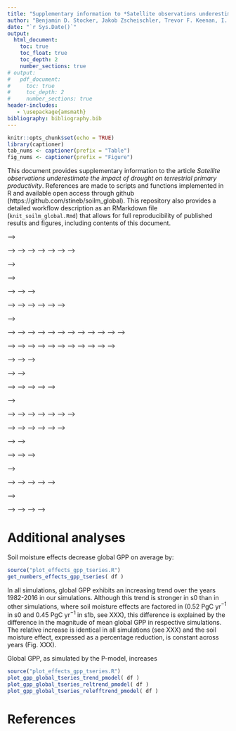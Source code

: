 ```yaml
---
title: "Supplementary information to *Satellite observations underestimate the impact of drought on terrestrial primary productivity*"
author: "Benjamin D. Stocker, Jakob Zscheischler, Trevor F. Keenan, I. Colin Prentice, Josep Penuelas, and Sonia I. Seneviratne"
date: "`r Sys.Date()`"
output:
  html_document:
    toc: true
    toc_float: true
    toc_depth: 2
    number_sections: true
# output:
#   pdf_document:
#     toc: true
#     toc_depth: 2
#     number_sections: true
header-includes:
   - \usepackage{amsmath}
bibliography: bibliography.bib
---
```


```r
knitr::opts_chunk$set(echo = TRUE)
library(captioner)
tab_nums <- captioner(prefix = "Table")
fig_nums <- captioner(prefix = "Figure")
```

This document provides supplementary information to the article *Satellite observations underestimate the impact of drought on terrestrial primary productivity*. References are made to scripts and functions implemented in R and available open access through github (https://github.com/stineb/soilm_global). This repository also provides a detailed workflow description as an RMarkdown file (`knit_soilm_global.Rmd`) that allows for full reproducibility of published results and figures, including contents of this document.


<!-- # Data preparation -->

<!-- ## Data collection -->

<!-- First, we combined FLUXNET 2015 data (daily, from Tier 1 sites), and respective environmental forcing data (meteorological variables from FLUXNET, fAPAR from MODIS FPAR, and soil moisture distributed through the FLUXNET 2015 dataset).  -->

<!-- We use GPP data, derived from measurements of net ecosystem CO$_2$ exchange based on the nighttime partitioning method refXXX, named `GPP_NT_VUT_REF` in the FLUXNET 2015 dataset. We filtered negative daily GPP values, data for which more than 50% of respective half-hourly data is gap-filled and for which the daytime and nighttime methods (`GPP_DT_VUT_REF` and `GPP_NT_VUT_REF`, resp.) are inconsistent, i.e., the upper and lower 2.5% quantile of the difference between each method???s GPP quantification. -->

<!-- This step is implemented by code `get_modobs.R`. -->

<!-- ## Data aggregation -->

<!-- We combine site-level observational data with site-level model outputs from the P-model, BESS, VPM, and MODIS, and aggregate data to 8-days periods, defined by MODIS data frequency.  -->

<!-- This step is implemented by code `aggregate_nn_fluxnet2015.R`  -->

<!-- ## Data filtering for soil moisture effects -->

<!-- The comparison of GPP from RS-models and FLUXNET observations is limited to data from a subset of sites, where soil moisture effects had reliably been identified, and to periods with clearly identified soil moisture effects. The site selection is determined by the amount of data available from respective sites (at least 500 days' data for the site after data cleaning) and the reliability by which the importance of soil moisture effects was identified. This is based on the analysis by [@stocker18] and selects for sites that experience clear episodic or recurrent soil water stress and is, i.a., limited by fAPAR (MODIS FPAR) data quality (necessary to determine $\text{LUE}=\text{GPP}/(\text{fAPAR}\cdot\text{PAR})$). An overview of selected and not selected sites is given by Table 1 and Figure 1. -->

<!-- ```{r siteoverview, echo=FALSE, warning=FALSE} -->
<!-- suppressMessages(require(readr, quietly = TRUE)) -->
<!-- suppressMessages(require(dplyr, quietly = TRUE)) -->
<!-- siteinfo <- suppressMessages(read_csv("siteinfo_fluxnet2015_sofun.csv")) -->
<!-- success  <- suppressMessages(read_csv( "successcodes.csv" )) -->
<!-- do.sites.nn <- filter( success, successcode==1 )$mysitename -->
<!-- do.sites.all <- filter( success, successcode==1 | successcode==2 )$mysitename -->
<!-- siteinfo <- siteinfo %>%  mutate( group = ifelse(  mysitename %in% do.sites.nn, 1, ifelse(  mysitename %in% do.sites.all, 2, 0 ) ) ) %>%  -->
<!--                           select( -elv, -elv_watch, -elv_diff, -years_data, -whc ) %>%  -->
<!--                           rename( site=mysitename ) -->
<!-- siteinfo %>% filter( group %in% c(1,2) ) %>% mutate( lon=format(lon, digits=2), lat=format(lat, digits=4) ) %>% knitr::kable( caption = "Sites used for bias evaluation" ) -->
<!-- ``` -->

<!-- ```{r siteoverview_fig, echo=FALSE, warning=FALSE} -->
<!-- suppressMessages(require(ncdf4, quietly = TRUE)) -->
<!-- ncfiln <- "../data/greve/ep_over_p_cru_ncep.nc" -->
<!-- if (!file.exists(ncfiln)) { -->
<!--   epop <- array( 1, dim=c(720,360) ) -->
<!-- } else { -->
<!--   nc <- nc_open( ncfiln ) -->
<!--   epop <- ncvar_get( nc, varid="EP_OVER_P_CRU_NCEP" ) -->
<!-- } -->
<!-- source("plot_map_siteoverview.R") -->
<!-- suppressMessages( plot_map_siteoverview( siteinfo, 1/epop ) ) # , plotfiln="fig/map_sites.pdf" -->
<!-- cap_siteoverview_fig <- fig_nums( "siteoverview_fig", caption="Geographical distribution of sites selected for the bias evaluation. Sites listed in Table 1 as group 1 are in green, sites of group 2 are in black. The color of land area represents aridity, quantified as the ratio of potential evapotranspiration over precipitation from [@greve]" ) -->
<!-- ``` -->

<!-- `r fig_nums("siteoverview_fig")` -->

<!-- In a second step, data is filtered for periods where soil moisture impacts are significant based on the parallel evolution of observed photosynthetic light use efficiency (LUE), temperature, vapour pressure deficit (VPD), photosynthetically active radiation (PAR), and soil moisture. Impact-relevant drought periods are defined when LUE is significantly reduced by soil moisture effects ('fLUE droughts' in [@stocker18]). Only data is retained for the 20-day period prior to the onset of fLUE droughts and during the duration of fLUE droughts. -->

<!-- The data filtering steps are implemented by code `execute_reshape_align_nn_fluxnet2015.R`. -->

<!-- For additional analyses with relaxed criteria for site selection and independent of the drought identification by [@stocker18], alternative data aggregation is implemented by code `aggregate_all_fluxnet2015.R`. -->


<!-- # Bias detection -->

<!-- We evaluate the bias of different RS-model versus soil moisture and versus actual over potential evapotranspiration (AET/PET) for 71 sites (corresponding to the full list of sites shown in Table 1). This corresponds to the selection with relaxed criteria and is independent of the drought identification by [@stocker18]. For all RS-models, the bias generally increases along bins of decreasing AET/PET. Note that below, boxplots are shown for the ratio of modelled over observed GPP. -->

<!-- ```{r plot_bias_all, echo=FALSE, eval=TRUE, message=FALSE, warning=FALSE} -->
<!-- source("plot_bias_all.R") -->
<!-- plot_bias_all( nice_agg, nice_8d_agg ) -->
<!-- cap_bias_all <- fig_nums( "bias_all", caption="Bias of simulated daily GPP by models, in different bins of daily AET/PET. The bias is calculated here as the ratio of simulated GPP over observed GPP. Observational data is derived from flux measurements at 71 sites (all sites in Table 1)." ) -->
<!-- ``` -->

<!-- `r fig_nums("bias_all")` -->

<!-- This pattern becomes clearer when applying the narrower site selection (sites in group 1 in Table XXX) and using only data during apparent droughts, i.e. where soil-moisture appears to reduce the LUE as determined by [@stocker18]. -->

<!-- ```{r echo=FALSE, warning=FALSE, error=FALSE, plot_bias_problem} -->
<!-- source("plot_bias_problem.R") -->
<!-- plot_bias_bymodels( df_dday_8d_agg ) -->
<!-- cap_bias_bymodels <- fig_nums("bias_bymodels", caption="Bias of simulated daily GPP by models, in different fLUE bins, calculated as simulated GPP minus observed GPP, derived from flux measurements at 36 sites (sites of group 1 in Table 1).") -->
<!-- ``` -->

<!-- `r fig_nums("bias_bymodels")` -->

<!-- All RS-models, except P-model, have a tendency to be biased low under non-soil moisture-limited conditions and biased under strong soil moisture stress. To distill the pattern, independent of the mean absolute bias, we normalised simulated GPP to the median ratio of modelled-over-observed GPP in the highest fLUE bin, i.e., where soil moisture impacts on observed fluxes are small (fLUE bin 0.8-1.0). -->

<!-- ```{r echo=FALSE, warning=FALSE, error=FALSE, plot_bias_problem_norm} -->
<!-- plot_bias_bymodels( df_dday_8d_agg_norm ) -->
<!-- bias_norm <- fig_nums("bias_norm", caption="Bias of simulated daily GPP by models, in different fLUE bins, calculated as simulated GPP minus observed GPP, derived from flux measurements at 36 sites (sites of group 1 in Table 1). Simulated GPP is normalised to the median ratio of modelled over observed GPP in the highest fLUE bin (0.8-1.0).") -->
<!-- ``` -->

<!-- `r fig_nums("bias_norm")` -->

<!-- <!-- Another way to illustrate the systematic relationship between the RS-models' bias and the apparent soil moisture-related LUE reductions is given below. Here, the ratio of observed-to-modelled is shown along the y-axes, indicating by how much modelled GPP would have to be scaled in order to match observations. The straight red line is the 1:1 line and the fact that points cluster along it indicates that soil moisture effects on LUE are the dominant factor underlying model bias. Colors indicate the density of points. --> -->

<!-- <!-- ```{r plot_bias, eval=FALSE, message=FALSE, warning=FALSE, echo=FALSE} --> -->
<!-- <!-- source("plot_bias_nn.R") --> -->
<!-- <!-- plot_bias_nn( df_dday_agg, filn="./fig/bias_vs_fvar.pdf" ) --> -->
<!-- <!-- ratioplot <- fig_nums("ratioplot", caption="Ratio of observed-to-modelled GPP versus the apparent soil moisture-related LUE reduction (fLUE) for different RS-models.") --> -->
<!-- <!-- ``` --> -->
<!-- <!-- [](./fig/bias_vs_fvar.pdf){width=100%} --> -->
<!-- <!-- `r fig_nums("ratioplot")` --> -->

<!-- # Soil moisture stress functions -->

<!-- As documented above, there is a systematic bias of several remote sensing-based GPP models during droughts and this bias is strongly related, both in magnitude and timing, to the apparent effects of soil moisture on light use efficiency (LUE). With sufficient temporal aggregation, GPP can be expressed as a light use efficiency model [@monteith72]: -->
<!-- $$ -->
<!-- \text{GPP} = \text{APAR} \cdot \text{LUE} -->
<!-- $$ -->
<!-- Hence, the bias in simulated GPP ($\text{GPP}_{\text{mod}}$) can effectively be removed by multiplying GPP with a soil moisture stress function $\varphi(\theta)$. Corrected GPP estimates are: -->
<!-- $$ -->
<!-- \text{GPP}_{\text{corr}} = \text{GPP}_{\text{mod}} \cdot \varphi(\theta) -->
<!-- $$ -->
<!-- The apparent soil moisture-related reduction in light use efficiency (termed fLUE), separated from effects by VPD, greenness, other meteorological drivers, has been identified by [@stocker18] using a machine-learning algorithm, applied on eddy covariance flux measurement data, combined with co-located soil moisture measurements and remotely-sensed greenness. We use these results here to fit a set of soil moisture stress functions ($\varphi(\theta)\simeq\text{fLUE}$) based on two general patterns: -->

<!-- 1. The functional form of $\varphi(\theta)$ is general across all sites and can be approximated by a quadratic function that approaches 1 for soil moisture at a certain threshold $\theta_0$ and held constant at 1 for soil moisture values above that. Here $\theta$ is the plant-available soil water, expressed as a fraction of field capacity. The general form is: -->
<!-- $$ -->
<!--     \varphi = -->
<!-- \begin{cases} -->
<!--     \beta(\theta - \theta_0)^2 + 1,& \theta \leq \theta_0\\ -->
<!--     1,              & \theta > \theta_0 -->
<!-- \end{cases} -->
<!-- $$ -->
<!-- 2. The sensitivity of $\varphi(\theta)$ to extreme soil dryness ($\theta \rightarrow 0$) is related to the mean aridity at the site. The dryness-related decline in $\varphi(\theta)$ is particularly strong at the driest sites (mostly deserts, grasslands, savannahs), whereas sites at intermediate aridity (mostly mediterranean) exhibit a smaller reduction in $\varphi(\theta)$ when soil water gets depleted. In the equation above, the "sensitivity parameter" $\beta$ is defined by the maximum $\varphi$ reduction at low soil moisture $\varphi_0\equiv\varphi(\theta=0)$, leading to $\beta=(\varphi_0-1)/\theta_0^2$. $\varphi_0$ is modelled as a linear function of the mean aridity, quantified by the mean annual ratio of AET/PET, termed $\alpha$: -->
<!-- $$ -->
<!-- \varphi_0 = a + b \alpha -->
<!-- $$ -->

<!-- We have tested several approaches to fit parameters $a$ and $b$. Final fitted functions based on approaches I-III bracket fLUE values derived at our selection of sites (group 1 in Table XXX). Their definition is described below. -->

<!-- ## Approach I -->

<!-- Based on fLUE in lowest soil moisture bin and its relationship to mean AET/PET. -->

<!-- This is based on the relationship between minimum fLUE and mean AET/PET, identified in [@stocker18]. Parameters $a$ and $b$ are calculated from a linear regression between each site's $\varphi_0$ and $\alpha$. $\alpha$ is calculated as the annual mean ratio of AET/PET, calculated from daily AET and PET values from simulations with the SPLASH model [@davis17] (the same set of simulations as described in the Methods in the main text, section 'Global P-model simulations'). $\varphi_0$ is derived for each site as the mean fLUE value of data in the lowest soil moisture quartile. This defines parameters $\varphi_0$ and hence $\beta$ in above equations. This is identical to the linear regression of fLUE$_0$ to soil moisture shown in Fig. 9 in [@stocker18]. -->

<!-- ```{r linearfit_I, message=FALSE, warning=FALSE, echo=FALSE} -->
<!-- library(dplyr) -->
<!-- load( "data/data_aligned_agg.Rdata" )     # loads 'df_dday_agg', etc. -->
<!-- ddf <- df_dday_agg -->
<!-- rm("df_dday_agg")  # rename to be a bit more concise -->

<!-- ## Use only sites where NN method worked (i.e. that had clear and identifiable soil moisture limitation) -->
<!-- successcodes <- read.csv( paste0( myhome, "/sofun/utils_sofun/analysis_sofun/fluxnet2015/successcodes.csv" ), as.is = TRUE ) -->
<!-- do.sites <- dplyr::filter( successcodes, successcode==1 | successcode==2 )$mysitename -->
<!-- ddf <- ddf %>% filter( mysitename %in% do.sites ) -->

<!-- ## Merge mean annual alpha (AET/PET) values into this dataframe -->
<!-- load( "../sofun/utils_sofun/analysis_sofun/fluxnet2015/data/alpha_fluxnet2015.Rdata" )  # loads 'df_alpha' -->
<!-- ddf <- ddf %>% left_join( rename( df_alpha, meanalpha=alpha ), by="mysitename" ) -->

<!-- ## Merge vegetation class -->
<!-- siteinfo <- read_csv("../sofun/input_fluxnet2015_sofun/siteinfo_fluxnet2015_sofun.csv") -->
<!-- ddf <- ddf %>% select( -starts_with("classid")) %>% left_join( select( siteinfo, mysitename, classid ), by = "mysitename" ) -->

<!-- source("get_linearfit.R") -->
<!-- source("plot_linearfit.R") -->

<!-- linearfit_I  <- get_linearfit( filter( ddf, ratio_obs_mod_pmodel < 5 ), monthly=FALSE ) -->
<!-- save( linearfit_I,  file="data/linearfit_I.Rdata" ) -->
<!-- plot_linearfit( linearfit_I ) -->
<!-- fig_regr_aI <- fig_nums("regr_aI", caption="Maximum apparent light use efficiency reduction at low soil moisture (fLUE0) versus the ratio of annual mean actual over potential evapotranspiration (AET/PET). Points represent sites of group 1 (see Table 1). The linear regression model is given by the equation and the line.") -->
<!-- ``` -->

<!-- `r fig_nums("regr_aI")` -->

<!-- In summary, this method derives the following fitting parameters: -->
<!-- ```{r echo=FALSE} -->
<!-- print( coef(linearfit_I$linmod) ) -->
<!-- ``` -->

<!-- Given the estimate of $\varphi_0$ as a function of $\alpha$ at each site, we can calculate the soil moisture stress function using daily varying soil moisture data and evaluate whether accounting for this resolves the bias of modelled GPP at low soil moisture. Here, we're assessing this with GPP predictions from the P-model. -->

<!-- ```{r correct_linearfit_Ia, message=FALSE, warning=FALSE, echo=FALSE} -->
<!-- source("calc_flue_est_alpha.R") -->

<!-- ## add estimated fLUE to ddf -->
<!-- ddf <- ddf %>% filter( mysitename!="US-Var") %>%  mutate( flue_est_I = calc_flue_est_alpha( soilm_mean, alpha=meanalpha, apar=coef(linearfit_I$linmod)[1], bpar=coef(linearfit_I$linmod)[2], cpar=0.125, dpar=0.75 ) ) %>% -->
<!--                           mutate( bias_pmodel_diff = gpp_pmodel - gpp_obs, -->
<!--                                   bias_pmodel_diff_corr = gpp_pmodel * fvar - gpp_obs, -->
<!--                                   bias_pmodel_diff_corr_I = gpp_pmodel * flue_est_I - gpp_obs -->
<!--                                  ) -->

<!-- ## evaluate bias~soil moisture -->
<!-- nbins <- 5 -->
<!-- binwidth <- 1/nbins -->
<!-- bins <- seq( from=0, to=1, by=binwidth ) -->
<!-- ddf <- ddf %>% mutate( inbin = cut( as.numeric(fvar), breaks = bins ) ) %>% -->
<!--                mutate( lobin = ifelse( inbin %in% c("(0,0.2]", "(0.2,0.4]", "(0.4,0.6]", "(0.6,0.8]"), TRUE, FALSE ) ) -->

<!-- ## Bias (difference), correction by fLUE directly, fLUE bins -->
<!-- bp1 <- boxplot( bias_pmodel_diff ~ inbin, data=ddf, col="tomato", las=1, outline = FALSE, na.rm=TRUE, add=FALSE, staplewex=0, whisklty=1, at=(bins[1:nbins]+1/nbins*0.1), boxwex=0.03, xlim=c(0,1), xlab="fLUE bins", ylab=expression( paste("bias (gC m"^-2, "d"^-1, ")" ) ), staplewex=0, whisklty=1, ylim=c(-6,6) ) -->
<!-- bp2 <- boxplot( bias_pmodel_diff_corr_I ~ inbin, data=ddf, col="springgreen3", las=1, outline = FALSE, na.rm=TRUE, add=TRUE, staplewex=0, whisklty=1, at=(bins[1:nbins]+1/nbins*0.3), boxwex=0.03, xlim=c(0,1), axes=FALSE, staplewex=0, whisklty=1, ylim=c(-6,6) ) -->
<!-- bp3 <- boxplot( bias_pmodel_diff_corr ~ inbin, data=ddf, col="springgreen4", las=1, outline = FALSE, na.rm=TRUE, add=TRUE, staplewex=0, whisklty=1, at=(bins[1:nbins]+1/nbins*0.5), boxwex=0.03, xlim=c(0,1), axes=FALSE, staplewex=0, whisklty=1, ylim=c(-6,6) ) -->
<!-- abline( h=0.0, lty=3 ) -->
<!-- legend("bottomleft", c("P-model", "P-model, corrected by I", "P-model, corrected by fLUE"), bty="n", fill=c("tomato", "springgreen3", "springgreen4") ) -->
<!-- boxpl_aI <- fig_nums("boxpl_aI", caption="Bias of GPP simulated by P-model for different fLUE bins. Original P-model outputs are in red, outputs corrected by fLUE (stress multiplier taken as fLUE) in dark green, and outputs corrected by approach I (stress multiplier estimated from  soil moisture following approach I) in light green.") -->
<!-- ``` -->

<!-- `r fig_nums("boxpl_aI")` -->

<!-- Here are the statistics for I, mean across the lower five fLUE bins: -->
<!-- ```{r echo=FALSE, message=FALSE, warning=FALSE} -->
<!-- ## get statistics -->
<!-- suppressMessages(library(hydroGOF)) -->
<!-- bybin_orig <- ddf %>% group_by( inbin ) %>% summarise( bias = mean(bias_pmodel_diff, na.rm=TRUE), rmse = rmse( bias_pmodel_diff + gpp_obs, gpp_obs) ) -->
<!-- bybin_corr <- ddf %>% group_by( inbin ) %>% summarise( bias = mean(bias_pmodel_diff_corr, na.rm=TRUE), rmse = rmse( bias_pmodel_diff_corr + gpp_obs, gpp_obs) ) -->
<!-- bybin_corI <- ddf %>% group_by( inbin ) %>% summarise( bias = mean(bias_pmodel_diff_corr_I, na.rm=TRUE), rmse = rmse( bias_pmodel_diff_corr_I + gpp_obs, gpp_obs) ) -->

<!-- print(paste("With fLUE, mean bias is reduced from", format(mean(bybin_orig$bias[1:5]), digits=3), "to", format(mean(bybin_corr$bias[1:5]), digits=3))) -->
<!-- print(paste("With fLUE, RMSE is reduced from", format(mean(bybin_orig$rmse[1:5]), digits=3), "to", format(mean(bybin_corr$rmse[1:5]), digits=3))) -->

<!-- print(paste("With I, mean bias is reduced from", format(mean(bybin_orig$bias[1:5]), digits=3), "to", format(mean(bybin_corI$bias[1:5]), digits=3))) -->
<!-- print(paste("With I, RMSE is reduced from", format(mean(bybin_orig$rmse[1:5]), digits=3), "to", format(mean(bybin_corI$rmse[1:5]), digits=3))) -->

<!-- ## save performance statistics -->
<!-- df_corI <- ddf %>% summarise( bias = mean(bias_pmodel_diff_corr_I, na.rm=TRUE), rmse = rmse( bias_pmodel_diff_corr_I + gpp_obs, gpp_obs) ) -->
<!-- df_orig <- ddf %>% summarise( bias = mean(bias_pmodel_diff, na.rm=TRUE), rmse = rmse( bias_pmodel_diff + gpp_obs, gpp_obs) ) -->
<!-- df_coef   <-  tibble( approach="original", -->
<!--                       apar=NA, -->
<!--                       bpar=NA, -->
<!--                       apar_grass=NA, bpar_grass=NA, -->
<!--                       bias=df_orig$bias, rmse=df_orig$rmse -->
<!--                       ) %>%  -->
<!--               bind_rows(  -->
<!--                 tibble( approach="I", -->
<!--                         apar=coef(linearfit_I$linmod)["(Intercept)"], -->
<!--                         bpar=coef(linearfit_I$linmod)["meanalpha"], -->
<!--                         apar_grass=NA, bpar_grass=NA, -->
<!--                         bias=df_corI$bias, rmse=df_corI$rmse -->
<!--                         )) -->
<!-- ``` -->

<!-- Above figure shows that the bias in predicted GPP is reduced but not fully resolved. Hence, we defined alternative stress functions below. -->

<!-- ## Approach II -->

<!-- First, a quadratic function of the form described above is fitted to fLUE data for each site individually. The y-axis intersect of the site-specific fitted function is used here as $\varphi_0$. Second, $\varphi_0$ is regressed against $\alpha$ as above. -->

<!-- ```{r get_linearfit_II, warning=FALSE, message=FALSE, echo=FALSE} -->
<!-- ## load additional functions -->
<!-- source("get_linearfit_II.R") -->
<!-- source("stress_quad_1sided.R") -->

<!-- ## Use fixed point (soil moisture) above which stress function is 1 (no stress) -->
<!-- x0_fix <- 0.9 -->
<!-- linearfit_II <- get_linearfit_II( filter( ddf, dday>=0 ), target="fvar", monthly=FALSE, bin=FALSE, x0_fix=x0_fix, useweights = TRUE, doplot = FALSE ) -->
<!-- save( linearfit_II, file="data/linearfit_II_ratio.Rdata" ) -->
<!-- ``` -->


<!-- ```{r correct_linearfit_II_boxpl, warning=FALSE, message=FALSE, echo=FALSE} -->
<!-- ## add estimated fLUE to ddf -->
<!-- ddf <- ddf %>%  mutate( flue_est_II = stress_quad_1sided_alpha( soilm_mean, meanalpha, x0_fix, coef(linearfit_II$linmod)[["(Intercept)"]], coef(linearfit_II$linmod)[["meanalpha"]] ) ) %>% -->
<!--                 mutate( bias_pmodel_diff_corr_II = gpp_pmodel * flue_est_II - gpp_obs ) -->

<!-- ## Bias (difference), correction by fLUE directly, fLUE bins --> -->
<!-- bp1 <- boxplot( bias_pmodel_diff ~ inbin, data=ddf, col="tomato", las=1, outline = FALSE, na.rm=TRUE, add=FALSE, staplewex=0, whisklty=1, at=(bins[1:nbins]+1/nbins*0.1), boxwex=0.03, xlim=c(0,1), xlab="fLUE bins", ylab=expression( paste("bias (gC m"^-2, "d"^-1, ")" ) ), staplewex=0, whisklty=1, ylim=c(-6,6) ) -->
<!-- bp2 <- boxplot( bias_pmodel_diff_corr_II ~ inbin, data=ddf, col="springgreen3", las=1, outline = FALSE, na.rm=TRUE, add=TRUE, staplewex=0, whisklty=1, at=(bins[1:nbins]+1/nbins*0.3), boxwex=0.03, xlim=c(0,1), axes=FALSE, staplewex=0, whisklty=1, ylim=c(-6,6) ) -->
<!-- bp3 <- boxplot( bias_pmodel_diff_corr ~ inbin, data=ddf, col="springgreen4", las=1, outline = FALSE, na.rm=TRUE, add=TRUE, staplewex=0, whisklty=1, at=(bins[1:nbins]+1/nbins*0.5), boxwex=0.03, xlim=c(0,1), axes=FALSE, staplewex=0, whisklty=1, ylim=c(-6,6) ) -->
<!-- abline( h=0.0, lty=3 ) -->
<!-- legend("bottomleft", c("P-model", "P-model, corrected by II", "P-model, corrected by fLUE"), bty="n", fill=c("tomato", "springgreen3", "springgreen4") ) -->
<!-- boxpl_aII <- fig_nums("boxpl_aII", caption="Bias of GPP simulated by P-model for different fLUE bins. Original P-model outputs are in red, outputs corrected by fLUE (stress multiplier taken as fLUE) in dark green, and outputs corrected by approach I (stress multiplier estimated from  soil moisture following approach II) in light green.") -->
<!-- ``` -->

<!-- `r fig_nums("boxpl_aII")` -->

<!-- This method derives the following fitting parameters: -->
<!-- ```{r echo=FALSE} -->
<!-- print( coef(linearfit_II$linmod) ) -->
<!-- ``` -->

<!-- Here are the statistics for II, mean across the lower five fLUE bins: -->
<!-- ```{r echo=FALSE} -->
<!-- ## get statistics -->
<!-- bybin_orig <- ddf %>% group_by( inbin ) %>% summarise( bias = mean(bias_pmodel_diff, na.rm=TRUE), rmse = rmse( bias_pmodel_diff + gpp_obs, gpp_obs) ) -->
<!-- bybin_corr <- ddf %>% group_by( inbin ) %>% summarise( bias = mean(bias_pmodel_diff_corr, na.rm=TRUE), rmse = rmse( bias_pmodel_diff_corr + gpp_obs, gpp_obs) ) -->
<!-- bybin_corII<- ddf %>% group_by( inbin ) %>% summarise( bias = mean(bias_pmodel_diff_corr_II, na.rm=TRUE), rmse = rmse( bias_pmodel_diff_corr_II + gpp_obs, gpp_obs) ) -->

<!-- print(paste("With fLUE, mean bias is reduced from", format(mean(bybin_orig$bias[1:5]), digits=3), "to", format(mean(bybin_corr$bias[1:5]), digits=3))) -->
<!-- print(paste("With fLUE, RMSE is reduced from", format(mean(bybin_orig$rmse[1:5]), digits=3), "to", format(mean(bybin_corr$rmse[1:5]), digits=3))) -->

<!-- print(paste("With II, mean bias is reduced from", format(mean(bybin_orig$bias[1:5]), digits=3), "to", format(mean(bybin_corII$bias[1:5]), digits=3))) -->
<!-- print(paste("With II, RMSE is reduced from", format(mean(bybin_orig$rmse[1:5]), digits=3), "to", format(mean(bybin_corII$rmse[1:5]), digits=3))) -->

<!-- ## save performance statistics -->
<!-- df_corII <- ddf %>% summarise( bias = mean(bias_pmodel_diff_corr_II, na.rm=TRUE), rmse = rmse( bias_pmodel_diff_corr_II + gpp_obs, gpp_obs) ) -->
<!-- df_coef <- df_coef %>% bind_rows( tibble( -->
<!--   approach="II", -->
<!--   apar=coef(linearfit_II$linmod)["(Intercept)"], -->
<!--   bpar=coef(linearfit_II$linmod)["meanalpha"], -->
<!--   apar_grass=NA, bpar_grass=NA, -->
<!--   bias=df_corII$bias, rmse=df_corII$rmse -->
<!-- )) -->
<!-- ``` -->

<!-- This approach (II) is more effective in reducing the bias in the lower four fLUE bins than approach I, but corrected values still have the tendency to be biased high in the lowest fLUE bin and it also introduces a negative bias in the highest fLUE bin. -->

<!-- ## Approach III -->

<!-- In view of the remaining positive bias in the lowest fLUE bin, we derive soil moisture stress functions with an even stronger sensitivity. To achieve that, we use only data from sites where approach II does not effectively remove the bias. The method for finding fit parameters itself is identical to approach II. Sites used here are IT-Noe, FR-Pue, AU-Stp, AU-Fog, AU-DaP, AU-ASM, IT-SRo, US-SRG, US-SRM, and US-Var. -->


<!-- ```{r get_linearfit_III, warning=FALSE, message=FALSE, echo=FALSE} -->
<!-- ## Use fixed point (soil moisture) above which stress function is 1 (no stress) -->
<!-- x0_fix <- 0.9 -->
<!-- notorious <- c("IT-Noe", "FR-Pue", "AU-Stp", "AU-Fog", "AU-DaP", "AU-ASM", "IT-SRo", "US-SRG", "US-SRM", "US-Var") -->
<!-- linearfit_III <- get_linearfit_II( filter( ddf, dday>=0, mysitename %in% notorious ), target="fvar", monthly=FALSE, bin=FALSE, x0_fix=x0_fix, useweights = TRUE, doplot = FALSE ) -->
<!-- save( linearfit_III, file="data/linearfit_III.Rdata" ) -->
<!-- ``` -->

<!-- ```{r correct_linearfit_III_boxpl, warning=FALSE, message=FALSE, echo=FALSE} -->
<!-- ## add estimated fLUE to ddf -->
<!-- ddf <- ddf %>%  mutate( flue_est_III = stress_quad_1sided_alpha( soilm_mean, meanalpha, x0_fix, coef(linearfit_III$linmod)[["(Intercept)"]], coef(linearfit_III$linmod)[["meanalpha"]] ) ) %>% -->
<!--                 mutate( bias_pmodel_diff_corr_III = gpp_pmodel * flue_est_III - gpp_obs ) -->

<!-- ## Bias (difference), correction by fLUE directly, fLUE bins -->
<!-- bp1 <- boxplot( bias_pmodel_diff ~ inbin, data=ddf, col="tomato", las=1, outline = FALSE, na.rm=TRUE, add=FALSE, staplewex=0, whisklty=1, at=(bins[1:nbins]+1/nbins*0.1), boxwex=0.03, xlim=c(0,1), xlab="fLUE bins", ylab=expression( paste("bias (gC m"^-2, "d"^-1, ")" ) ), staplewex=0, whisklty=1, ylim=c(-6,6) ) -->
<!-- bp2 <- boxplot( bias_pmodel_diff_corr_III ~ inbin, data=ddf, col="springgreen3", las=1, outline = FALSE, na.rm=TRUE, add=TRUE, staplewex=0, whisklty=1, at=(bins[1:nbins]+1/nbins*0.3), boxwex=0.03, xlim=c(0,1), axes=FALSE, staplewex=0, whisklty=1, ylim=c(-6,6) ) -->
<!-- bp3 <- boxplot( bias_pmodel_diff_corr ~ inbin, data=ddf, col="springgreen4", las=1, outline = FALSE, na.rm=TRUE, add=TRUE, staplewex=0, whisklty=1, at=(bins[1:nbins]+1/nbins*0.5), boxwex=0.03, xlim=c(0,1), axes=FALSE, staplewex=0, whisklty=1, ylim=c(-6,6) ) -->
<!-- abline( h=0.0, lty=3 ) -->
<!-- legend("bottomleft", c("P-model", "P-model, corrected by III", "P-model, corrected by fLUE"), bty="n", fill=c("tomato", "springgreen3", "springgreen4") ) -->
<!-- boxpl_aIII <- fig_nums("boxpl_aIII", caption="Bias of GPP simulated by P-model for different fLUE bins. Original P-model outputs are in red, outputs corrected by fLUE (stress multiplier taken as fLUE) in dark green, and outputs corrected by approach I (stress multiplier estimated from  soil moisture following approach III) in light green.") -->
<!-- ``` -->

<!-- `r fig_nums("boxpl_aIII")` -->

<!-- Here are the statistics for III, mean across the lower five fLUE bins: -->
<!-- ```{r echo=FALSE} -->
<!-- ## get statistics -->
<!-- bybin_orig  <- ddf %>% group_by( inbin ) %>% summarise( bias = mean(bias_pmodel_diff, na.rm=TRUE), rmse = rmse( bias_pmodel_diff + gpp_obs, gpp_obs) ) -->
<!-- bybin_corr  <- ddf %>% group_by( inbin ) %>% summarise( bias = mean(bias_pmodel_diff_corr, na.rm=TRUE), rmse = rmse( bias_pmodel_diff_corr + gpp_obs, gpp_obs) ) -->
<!-- bybin_corIII<- ddf %>% group_by( inbin ) %>% summarise( bias = mean(bias_pmodel_diff_corr_III, na.rm=TRUE), rmse = rmse( bias_pmodel_diff_corr_III + gpp_obs, gpp_obs) ) -->

<!-- print(paste("With fLUE, mean bias is reduced from", format(mean(bybin_orig$bias[1:5]), digits=3), "to", format(mean(bybin_corr$bias[1:5]), digits=3))) -->
<!-- print(paste("With fLUE, RMSE is reduced from",      format(mean(bybin_orig$rmse[1:5]), digits=3), "to", format(mean(bybin_corr$rmse[1:5]), digits=3))) -->

<!-- print(paste("With III, mean bias is reduced from", format(mean(bybin_orig$bias[1:5]), digits=3), "to", format(mean(bybin_corIII$bias[1:5]), digits=3))) -->
<!-- print(paste("With III, RMSE is reduced from",      format(mean(bybin_orig$rmse[1:5]), digits=3), "to", format(mean(bybin_corIII$rmse[1:5]), digits=3))) -->

<!-- ## save performance statistics -->
<!-- df_corIII <- ddf %>% summarise( bias = mean(bias_pmodel_diff_corr_III, na.rm=TRUE), rmse = rmse( bias_pmodel_diff_corr_III + gpp_obs, gpp_obs) ) -->
<!-- df_coef <- df_coef %>% bind_rows( tibble( -->
<!--   approach="III", -->
<!--   apar=coef(linearfit_III$linmod)["(Intercept)"], -->
<!--   bpar=coef(linearfit_III$linmod)["meanalpha"], -->
<!--   apar_grass=NA, bpar_grass=NA, -->
<!--   bias=df_corIII$bias, rmse=df_corIII$rmse -->
<!-- )) -->
<!-- ``` -->

<!-- ## Approach IV -->

<!-- In view of the trade-off between resolving the bias in the lowest and highest fLUE bins and remaining biases, we developed a method that uses additional information to distinguish between vegetation types for determining the sensitivity of the soil moisture stress function. We applied the same method as in approach II, but determined fit parameters for grasslands (IGBP vegetation type GRA or CSH) and forest ecosystems separately. -->

<!-- ```{r get_linearfit_IV, warning=FALSE, message=FALSE, echo=FALSE} -->
<!-- ## Merge IGBP class ID into dataframe -->
<!-- require(readr) -->
<!-- siteinfo <- read_csv("../sofun/input_fluxnet2015_sofun/siteinfo_fluxnet2015_sofun.csv") -->
<!-- ddf <- ddf %>% select( -starts_with("classid")) %>% left_join( select( siteinfo, mysitename, classid ), by = "mysitename" ) -->

<!-- ## load additional functions -->
<!-- source("get_linearfit_IV.R") -->
<!-- source("stress_quad_1sided.R") -->

<!-- ## Use fixed point (soil moisture) above which stress function is 1 (no stress) -->
<!-- x0_fix <- 0.9 -->
<!-- linearfit_IV <- get_linearfit_IV( filter( ddf, dday >=0 & !(mysitename %in% c("CH-Oe1", "US-Var")) ), target="fvar", monthly=FALSE, bin=FALSE, x0_fix=x0_fix, useweights = TRUE, doplot = FALSE ) -->
<!-- save( linearfit_IV, file="data/linearfit_IV.Rdata" ) -->
<!-- ``` -->

<!-- Again, we have a linear relationship between the maximum LUE reduction (y-axis intersect) and mean site aridity (AET/PET), as shown below. -->

<!-- ```{r echo=FALSE} -->
<!-- par(las=1) -->
<!-- with( filter( linearfit_IV$data, classid %in% c("GRA", "CSH")), plot( meanalpha, y0, pch=16 , ylim=c(0,1), xlim=c(0,1), xlab="AET/PET", ylab=expression(paste("fLUE"[0]))) ) -->
<!-- with( filter( linearfit_IV$data, !(classid %in% c("GRA", "CSH"))), points( meanalpha, y0, pch=1 ) ) -->
<!-- abline( linearfit_IV$linmod_grass ) -->
<!-- abline( linearfit_IV$linmod_tree, lty=2 ) -->
<!-- legend("topleft", c("Grasslands and open shrublands (GRA, CSH)", "Other ecosystems"), pch=c(16, 1), bty="n") -->
<!-- regr_aIV <- fig_nums("regr_aIV", caption="Maximum apparent light use efficiency reduction at low soil moisture (fLUE0) versus the ratio of annual mean actual over potential evapotranspiration (AET/PET). Points represent sites of group 1 (see Table 1).") -->
<!-- ``` -->

<!-- `r fig_nums("regr_aIV")` -->

<!-- ```{r correct_linearfit_IV, warning=FALSE, message=FALSE, echo=FALSE} -->
<!-- source("stress_quad_1sided.R") -->
<!-- apar <- c( coef(linearfit_IV$linmod_tree)[["(Intercept)"]], coef(linearfit_IV$linmod_grass)[["(Intercept)"]] ) -->
<!-- bpar <- c( coef(linearfit_IV$linmod_tree)[["meanalpha"]], coef(linearfit_IV$linmod_grass)[["meanalpha"]] ) -->

<!-- ## add estimated fLUE to ddf -->
<!-- ddf$flue_est_IV <- rep( NA, nrow( ddf )) -->
<!-- for (idx in seq(nrow(ddf))){ -->
<!--   ddf$flue_est_IV[idx] <- stress_quad_1sided_alpha_grasstree( ddf$soilm_mean[idx], ddf$meanalpha[idx], x0 = 0.9, apar, bpar, ddf$classid[idx] ) -->
<!-- } -->
<!-- ddf <- ddf %>% mutate( bias_pmodel_diff_corr_IV = gpp_pmodel * flue_est_IV - gpp_obs ) -->

<!-- ## Bias (difference), correction by fLUE directly, fLUE bins -->
<!-- bp1 <- boxplot( bias_pmodel_diff ~ inbin, data=ddf, col="tomato", las=1, outline = FALSE, na.rm=TRUE, add=FALSE, staplewex=0, whisklty=1, at=(bins[1:nbins]+1/nbins*0.1), boxwex=0.03, xlim=c(0,1), xlab="fLUE bins", ylab=expression( paste("bias (gC m"^-2, "d"^-1, ")" ) ), staplewex=0, whisklty=1, ylim=c(-6,6) ) -->
<!-- bp2 <- boxplot( bias_pmodel_diff_corr_IV ~ inbin, data=ddf, col="springgreen3", las=1, outline = FALSE, na.rm=TRUE, add=TRUE, staplewex=0, whisklty=1, at=(bins[1:nbins]+1/nbins*0.3), boxwex=0.03, xlim=c(0,1), axes=FALSE, staplewex=0, whisklty=1, ylim=c(-6,6) ) -->
<!-- bp3 <- boxplot( bias_pmodel_diff_corr ~ inbin, data=ddf, col="springgreen4", las=1, outline = FALSE, na.rm=TRUE, add=TRUE, staplewex=0, whisklty=1, at=(bins[1:nbins]+1/nbins*0.5), boxwex=0.03, xlim=c(0,1), axes=FALSE, staplewex=0, whisklty=1, ylim=c(-6,6) ) -->
<!-- abline( h=0.0, lty=3 ) -->
<!-- legend("bottomleft", c("P-model", "P-model, corrected by IV", "P-model, corrected by fLUE"), bty="n", fill=c("tomato", "springgreen3", "springgreen4") ) -->
<!-- boxpl_aIV <- fig_nums("boxpl_aIV", caption="Bias of GPP simulated by P-model for different fLUE bins. Original P-model outputs are in red, outputs corrected by fLUE (stress multiplier taken as fLUE) in dark green, and outputs corrected by approach I (stress multiplier estimated from  soil moisture following approach IV) in light green.") -->
<!-- ``` -->

<!-- `r fig_nums("boxpl_aIV")` -->

<!-- Here are the statistics for IV, mean across the lower five fLUE bins: -->
<!-- ```{r echo=FALSE} -->
<!-- ## get statistics -->
<!-- bybin_orig  <- ddf %>% group_by( inbin ) %>% summarise( bias = mean(bias_pmodel_diff, na.rm=TRUE), rmse = rmse( bias_pmodel_diff + gpp_obs, gpp_obs) ) -->
<!-- bybin_corr  <- ddf %>% group_by( inbin ) %>% summarise( bias = mean(bias_pmodel_diff_corr, na.rm=TRUE), rmse = rmse( bias_pmodel_diff_corr + gpp_obs, gpp_obs) ) -->
<!-- bybin_corIV <- ddf %>% group_by( inbin ) %>% summarise( bias = mean(bias_pmodel_diff_corr_IV , na.rm=TRUE), rmse = rmse( bias_pmodel_diff_corr_IV  + gpp_obs, gpp_obs) ) -->

<!-- print(paste("With fLUE, mean bias is reduced from", format(mean(bybin_orig$bias[1:5]), digits=3), "to", format(mean(bybin_corr$bias[1:5]), digits=3))) -->
<!-- print(paste("With fLUE, RMSE is reduced from",      format(mean(bybin_orig$rmse[1:5]), digits=3), "to", format(mean(bybin_corr$rmse[1:5]), digits=3))) -->

<!-- print(paste("With IV , mean bias is reduced from", format(mean(bybin_orig$bias[1:5]), digits=3), "to", format(mean(bybin_corIV $bias[1:5]), digits=3))) -->
<!-- print(paste("With IV , RMSE is reduced from",      format(mean(bybin_orig$rmse[1:5]), digits=3), "to", format(mean(bybin_corIV $rmse[1:5]), digits=3))) -->

<!-- ## save performance statistics -->
<!-- df_corIV <- ddf %>% summarise( bias = mean(bias_pmodel_diff_corr_IV, na.rm=TRUE), rmse = rmse( bias_pmodel_diff_corr_IV + gpp_obs, gpp_obs) ) -->
<!-- df_coef <- df_coef %>% bind_rows( tibble( -->
<!--   approach="IV", -->
<!--   apar=coef(linearfit_IV$linmod_tree)["(Intercept)"], -->
<!--   bpar=coef(linearfit_IV$linmod_tree)["meanalpha"], -->
<!--   apar_grass=coef(linearfit_IV$linmod_grass)["(Intercept)"], -->
<!--   bpar_grass=coef(linearfit_IV$linmod_grass)["meanalpha"], -->
<!--   bias=df_corIV$bias, rmse=df_corIV$rmse -->
<!--  )) -->
<!-- ``` -->


<!-- <!-- ### Linearfit V: Exponential stress function --> -->

<!-- <!-- ```{r get_linearfit_V, warning=FALSE, message=FALSE, echo=FALSE} --> -->
<!-- <!-- ## load additional functions --> -->
<!-- <!-- source("get_linearfit_V.R") --> -->

<!-- <!-- ## Use fixed point (soil moisture) above which stress function is 1 (no stress) --> -->
<!-- <!-- x0_fix <- 0.9 --> -->
<!-- <!-- linearfit_V <- get_linearfit_V( filter( ddf, dday>=0, mysitename!="CH-Oe1" ), target="fvar", monthly=FALSE, bin=FALSE, x0_fix=x0_fix, useweights = TRUE, doplot = FALSE ) --> -->
<!-- <!-- save( linearfit_V, file="data/linearfit_V.Rdata" ) --> -->
<!-- <!-- df_coef <- df_coef %>% bind_rows( tibble( approach="V", apar=coef(linearfit_V$linmod_y0_tree)["(Intercept)"], bpar=coef(linearfit_V$linmod_y0_tree)["meanalpha"], apar_grass=coef(linearfit_V$linmod_y0_grass)["(Intercept)"], bpar_grass=coef(linearfit_V$linmod_y0_grass)["meanalpha"] )) --> -->
<!-- <!-- ``` --> -->

<!-- <!-- What sort of relationships do we see between `y0` and aridity or vegetation type? --> -->

<!-- <!-- Again, we have a linear relationship between the maximum LUE reduction (y-axis intersect) and mean site aridity (AET/PET). --> -->
<!-- <!-- ```{r} --> -->
<!-- <!-- par(las=1) --> -->
<!-- <!-- with(filter(linearfit_V$data, classid!="GRA"), plot( meanalpha, y0, pch=1, ylim=c(0,1) ) ) --> -->
<!-- <!-- with(filter(linearfit_V$data, classid=="GRA"), points( meanalpha, y0, pch=16 ) ) --> -->
<!-- <!-- abline( linearfit_V$linmod_y0_tree, lty=2 ) --> -->
<!-- <!-- abline( linearfit_V$linmod_y0_grass ) --> -->
<!-- <!-- mtext( line=-1.5, bquote( italic(R)^2 == .(format( summary( linearfit_V$linmod_y0_tree )$r.squared, digits = 2) ) ),  adj=0.1, cex=1 ) --> -->
<!-- <!-- cf <- coef(linearfit_V$linmod_y0_tree) %>% round( 2 ) --> -->
<!-- <!-- eq <- paste0( "y = ", cf[1], ifelse(sign(cf[2])==1, " + ", " - "), abs(cf[2]), " x " ) --> -->
<!-- <!-- mtext( line=-2.5, eq, adj=0.1 ) --> -->
<!-- <!-- ``` --> -->

<!-- <!-- And (a somewhat weaker) relationship between the mean aridity and the curvature parameter. --> -->
<!-- <!-- ```{r} --> -->
<!-- <!-- par(las=1) --> -->
<!-- <!-- # with( linearfit_V$data, plot( y0, curve, pch=16 ) ) --> -->
<!-- <!-- with( linearfit_V$data, plot( meanalpha, curve, pch=16 ) ) --> -->
<!-- <!-- abline( linearfit_V$linmod_curve ) --> -->
<!-- <!-- mtext( line=-1.5, bquote( italic(R)^2 == .(format( summary( linearfit_V$linmod_curve )$r.squared, digits = 2) ) ),  adj=0.1, cex=1 ) --> -->
<!-- <!-- cf <- coef(linearfit_V$linmod_curve) %>% round( 2 ) --> -->
<!-- <!-- eq <- paste0( "y = ", cf[1], ifelse(sign(cf[2])==1, " + ", " - "), abs(cf[2]), " x " ) --> -->
<!-- <!-- mtext( line=-2.5, eq, adj=0.1 ) --> -->
<!-- <!-- ``` --> -->

<!-- <!-- Let's see how this works... --> -->
<!-- <!-- ```{r correct_linearfit_V, warning=FALSE, message=FALSE, echo=FALSE} --> -->
<!-- <!-- source("stress_exp.R") --> -->

<!-- <!-- apar <- c( coef(linearfit_V$linmod_y0_tree)[["(Intercept)"]], coef(linearfit_V$linmod_y0_grass)[["(Intercept)"]] ) --> -->
<!-- <!-- bpar <- c( coef(linearfit_V$linmod_y0_tree)[["meanalpha"]], coef(linearfit_V$linmod_y0_grass)[["meanalpha"]] ) --> -->

<!-- <!-- ## add estimated fLUE to ddf --> -->
<!-- <!-- ddf$flue_est_V  <- rep( NA, nrow( ddf )) --> -->
<!-- <!-- for (idx in seq(nrow(ddf))){ --> -->
<!-- <!--   ddf$flue_est_V[idx]  <- stress_exp_alpha_grasstree( ddf$soilm_mean[idx], ddf$meanalpha[idx], apar, bpar, coef(linearfit_V$linmod_curve)[1], coef(linearfit_V$linmod_curve)[2], classid=ddf$classid[idx] ) --> -->
<!-- <!-- } --> -->

<!-- <!-- ddf <- ddf %>% mutate( bias_pmodel_diff_corr_V = gpp_pmodel * flue_est_V - gpp_obs ) --> -->

<!-- <!-- ## Bias (difference), correction by fLUE directly, fLUE bins --> -->
<!-- <!-- bp1 <- boxplot( bias_pmodel_diff ~ inbin, data=ddf, col="tomato", las=1, outline = FALSE, na.rm=TRUE, add=FALSE, staplewex=0, whisklty=1, at=(bins[1:nbins]+1/nbins*0.1), boxwex=0.03, xlim=c(0,1), xlab="soilm moisture bins", ylab="bias (mod.-obs.)", staplewex=0, whisklty=1, ylim=c(-6,6) ) --> -->
<!-- <!-- bp2 <- boxplot( bias_pmodel_diff_corr_V ~ inbin, data=ddf, col="springgreen3", las=1, outline = FALSE, na.rm=TRUE, add=TRUE, staplewex=0, whisklty=1, at=(bins[1:nbins]+1/nbins*0.3), boxwex=0.03, xlim=c(0,1), axes=FALSE, staplewex=0, whisklty=1, ylim=c(-6,6) ) --> -->
<!-- <!-- bp3 <- boxplot( bias_pmodel_diff_corr ~ inbin, data=ddf, col="springgreen4", las=1, outline = FALSE, na.rm=TRUE, add=TRUE, staplewex=0, whisklty=1, at=(bins[1:nbins]+1/nbins*0.5), boxwex=0.03, xlim=c(0,1), axes=FALSE, staplewex=0, whisklty=1, ylim=c(-6,6) ) --> -->
<!-- <!-- abline( h=0.0, lty=3 ) --> -->
<!-- <!-- legend("bottomleft", c("P-model", "P-model, corrected by V", "P-model, corrected by fLUE"), bty="n", fill=c("tomato", "springgreen3", "springgreen4") ) --> -->
<!-- <!-- ``` --> -->


<!-- <!-- Here are the statistics for V, mean across the lower five fLUE bins: --> -->
<!-- <!-- ```{r echo=FALSE} --> -->
<!-- <!-- ## get statistics --> -->
<!-- <!-- bybin_orig  <- ddf %>% group_by( inbin ) %>% summarise( bias = mean(bias_pmodel_diff, na.rm=TRUE), rmse = rmse( bias_pmodel_diff + gpp_obs, gpp_obs) ) --> -->
<!-- <!-- bybin_corr  <- ddf %>% group_by( inbin ) %>% summarise( bias = mean(bias_pmodel_diff_corr, na.rm=TRUE), rmse = rmse( bias_pmodel_diff_corr + gpp_obs, gpp_obs) ) --> -->
<!-- <!-- bybin_corV <- ddf %>% group_by( inbin ) %>% summarise( bias = mean(bias_pmodel_diff_corr_V , na.rm=TRUE), rmse = rmse( bias_pmodel_diff_corr_V  + gpp_obs, gpp_obs) ) --> -->

<!-- <!-- print(paste("With fLUE, mean bias is reduced from", format(mean(bybin_orig$bias[1:5]), digits=3), "to", format(mean(bybin_corr$bias[1:5]), digits=3))) --> -->
<!-- <!-- print(paste("With fLUE, RMSE is reduced from", format(mean(bybin_orig$rmse[1:5]), digits=3), "to", format(mean(bybin_corr$rmse[1:5]), digits=3))) --> -->

<!-- <!-- print(paste("With V , mean bias is reduced from", format(mean(bybin_orig$bias[1:5]), digits=3), "to", format(mean(bybin_corV $bias[1:5]), digits=3))) --> -->
<!-- <!-- print(paste("With V , RMSE is reduced from", format(mean(bybin_orig$rmse[1:5]), digits=3), "to", format(mean(bybin_corV $rmse[1:5]), digits=3))) --> -->
<!-- <!-- ``` --> -->

<!-- ## Summary of approaches -->

<!-- For further analyses, we only retained approaches I, IV, III. Approach IV yields the best performance statistics in removing the bias in simulated GPP (P-model outputs assessed here) and serves as a best estimate. Approaches I and III provide a lower and upper boundary for the uncertainty in the sensitivity of GPP (or LUE) to declining soil moisture. An overview of fitted parameters $a$ and $b$ (for Equation XXX) is given below. Note that the different approaches I, IV, and III are used for global P-model simulations s1a, s1b, and s1c, respectively. -->
<!-- ```{r echo = FALSE, results = 'asis', warning=FALSE} -->
<!-- df_coef <- df_coef %>% mutate( simulation=c(NA, "s1a", NA, "s1c", "s1b") ) -->
<!-- df_coef %>% mutate( apar=format(apar, digits=1), bpar=format(bpar, digits=3), -->
<!--                     apar_grass=format(apar_grass, digits=3), bpar_grass=format(bpar_grass, digits=2)) %>% -->
<!--             rename( a=apar, b=bpar, a_grass=apar_grass, b_grass=bpar_grass) %>% -->
<!--             select( approach, simulation, a, b, a_grass, b_grass, bias, rmse ) %>% -->
<!--             knitr::kable( caption = "Overview of parameters for the empirical soil moisture stress functions.") -->
<!-- ``` -->

<!-- ## Site-by-site evaluations of approaches -->

<!-- Site-by-site evaluations of the three different soil moisture stress functions are shown below. -->

<!-- ```{r plot_site_vs_soilmoisture, fig.width=3.8, fig.height=3.5, echo=FALSE, warning=FALSE, error=FALSE} -->
<!-- source("plot_fit_vs_soilmoist.R") -->
<!-- plot_fit_vs_soilmoist( linearfit_I, linearfit_IV, linearfit_III, ddf, nice_agg, makepdf = FALSE ) -->
<!-- fig_fr <- fig_nums("fig_fr", caption="Illustration of the different empirical soil moisture stress functions (lines) and apparent soil moisture-related reductions in light use efficiency (dots).") -->
<!-- ``` -->

<!-- `r fig_nums("fig_fr")` -->

<!-- <!-- ### Stress and fLUE vs. time --> -->

<!-- <!-- ```{r plot_site_fit_fvar_vs_time} --> -->
<!-- <!-- source("plot_fit_fvar_vs_time.R") --> -->
<!-- <!-- load("data/nice_nn_agg_lue_obs_evi.Rdata") --> -->
<!-- <!-- plot_fit_fvar_vs_time( linearfit_I, linearfit_IV, linearfit_III, ddf, nice_agg, makepdf = TRUE ) --> -->
<!-- <!-- ``` --> -->

<!-- <!-- ### GPP, P-model original and corrected --> -->

<!-- <!-- ```{r plot_site_fit_gpp_vs_time} --> -->
<!-- <!-- source("plot_fit_gpp_vs_time.R") --> -->
<!-- <!-- plot_fit_gpp_vs_time( linearfit_I, linearfit_IV, linearfit_III, ddf, nice_agg, makepdf=TRUE ) --> -->
<!-- <!-- ``` --> -->



<!-- # Performance of soil moisture correction -->

<!-- ## Bias reduction during droughts -->

<!-- Above, the performance of different empirical soil moisture stress (ESMS) functions was assessed by comparing original and corrected GPP estimates from the P-model against observations. Next, we compare their performance in removing the bias in all RS-models assessed here (MODIS, VPM, BESS, P-model). For this, we pool the normalised bias from all models. -->

<!-- ```{r plot_bias_resolved_fLUE, echo=FALSE} -->
<!-- source("plot_bias_resolved_fLUE.R") -->
<!-- out_s1 <- get_bias_resolved_flue( df_dday_8d_agg ) -->
<!-- plot_bias_resolved( out_s1$tmp, out_s1$tmp0, out_s1$tmp1, out_s1$tmp4, out_s1$tmp3, cex=0.7 ) -->
<!-- fig_bias_s0 <- fig_nums("fig_bias_s0", caption="Bias of simulated daily GPP in different fLUE bins, calculated as simulated GPP minus observed GPP, derived from flux measurements at 36 sites. Uncorrected data (red) from different RS-models is pooled and normalised to the median ratio of modelled over observed GPP in the highest fLUE bin (0.8-1.0). Pooled and normalised data is multiplied by the apparent soil moisture-related reductions in light use efficiency, fLUE 28 (blue boxes) and empirical soil moisture stress functions (I, III, IV) with different sensitivities (green boxes).") -->
<!-- ``` -->

<!-- `r fig_nums("fig_bias_s0")` -->

<!-- ```{r echo=FALSE} -->
<!-- get_numbers_biasreduction(out_s1) -->
<!-- ``` -->

<!-- For the site US-Var, apparent soil moisture-related reductions in LUE (fLUE) are excessively large and, while the site is not extremely arid, it is notoriously difficult to appropriately predict its sensitivity from using only information on vegetation type (GRA) and mean annual AET/PET. Therefore, we excluded results from this site for evaluations of the bias after correction below. -->

<!-- ```{r plot_bias_resolved_fLUE_nousvar, echo=FALSE} -->
<!-- out_s1 <- get_bias_resolved_flue( filter( df_dday_8d_agg, mysitename!="US-Var" ) ) -->
<!-- plot_bias_resolved( out_s1$tmp, out_s1$tmp0, out_s1$tmp1, out_s1$tmp4, out_s1$tmp3, cex=0.7 ) -->
<!-- fig_bias_s1 <- fig_nums("fig_bias_s1", caption="Bias of simulated daily GPP in different fLUE bins, calculated as simulated GPP minus observed GPP, derived from flux measurements at 35 sites (excluding data from site US-Var). Uncorrected data (red) from different RS-models is pooled and normalised to the median ratio of modelled over observed GPP in the highest fLUE bin (0.8-1.0). Pooled and normalised data is multiplied by the apparent soil moisture-related reductions in light use efficiency, fLUE 28 (blue boxes) and empirical soil moisture stress functions (I, III, IV) with different sensitivities (green boxes).") -->
<!-- ``` -->

<!-- `r fig_nums("fig_bias_s1")` -->

<!-- ```{r echo=FALSE} -->
<!-- get_numbers_biasreduction(out_s1) -->
<!-- ``` -->

<!-- ## Spatial and interannual variability -->

<!-- ```{r echo=FALSE, warning=FALSE, error=FALSE, message=FALSE, plot_spatial_temporal} -->
<!-- ## Get annual values and evaluate power of getting spatial and annual variations -->
<!-- suppressMessages(source("aggregate_nn_fluxnet2015_annual.R")) -->
<!-- plot_spatial_annual_s0( adf, meandf, linmod_list_pmodel_s0,  linmod_mean_pmodel_s0,  stats_adf, stats_meandf ) -->
<!-- fig_sa_s0 <- fig_nums("fig_sa_s0", caption="Modelled and observed annual GPP in the simulation ignoring direct soil moisture effects. Red line and text is based on means across years by site and represents spatial (across-site) variations. Black lines and text is based on annual values, one line for each site. Lines represent linear regressions. R$^2$ and RMSE statistics for annual values (black text) are based on pooled data from all sites; 'slope' is the mean slope of all regression lines, weighted by the standard deviation of observed annual GPP of respective sites") -->
<!-- ``` -->

<!-- `r fig_nums("fig_sa_s0")` -->

<!-- ```{r echo=FALSE, warning=FALSE, error=FALSE, plot_spatial_temporal_corr} -->
<!-- ## Get annual values and evaluate power of getting spatial and annual variations -->
<!-- plot_spatial_annual_s1( adf, meandf, linmod_list_pmodel_s1b,  linmod_mean_pmodel_s1b,  stats_adf, stats_meandf ) -->
<!-- fig_sa_s1 <- fig_nums("fig_sa_s1", caption="Modelled and observed annual GPP in the simulation ignoring accounting for soil moisture effects (method IV). Red line and text is based on means across years by site and represents spatial (across-site) variations. Black lines and text is based on annual values, one line for each site. Lines represent linear regressions. R$^2$ and RMSE statistics for annual values (black text) are based on pooled data from all sites; 'slope' is the mean slope of all regression lines, weighted by the standard deviation of observed annual GPP of respective sites." ) -->
<!-- ``` -->

<!-- `r fig_nums("fig_sa_s1")` -->

<!-- # Setup for global P-model simulations -->

<!-- Approaches I, III, and IV are implemented for global simulations with the P-model. -->
<!-- ```{r, echo=FALSE} -->
<!-- suppressMessages(library(dplyr)) -->
<!-- tibble( Approach=c("not corrected", "I", "II", "III", "IV"), Simulation=c("s0", "s1a", "not used", "s1c", "s1b")) %>% knitr::kable( caption="Approach used for defining the soil moisture stress function in different P-model simulations.") -->
<!-- ``` -->

<!-- This section provides information of the model code version and setup. -->

<!-- ## Model -->

<!-- The P-model [@wang17XXX] and SPLASH [@davis17] are implemented for site-scale and global applications within a single flexible modelling framework, SOFUN v1.0.0 [XXXstocker18zenodo] available through Zenodo(https://zenodo.org/record/1213758#.WubnudNubOQ) and Github (https://github.com/stineb/sofun/tree/v1.1.0). This is based on the formulation to predict leaf-level photosynthetis and light use efficiency of (P-model) [@wang17XXX] and the SPLASH model [@davis17] for calculating potential evapotranspiration and simulating the soil water balance. Different implementations of the P-model have been used previously [@keenanXXX]. A monthly LUE is calculated based on monthly mean climate conditions, calculated from daily values (see below). Daily GPP is then calculated based on monthly LUE multiplied by daily varying absorbed PAR and aggregated again to longer periods for all evaluations. The time scale at which the light use efficiency concept can be applied is determined by the time scale of allocation into the photosynthetic machinery (turnover of enzymes). The linearity between primary production and absorbed light described by Monteith's light use efficiency model arises due to acclimation of photosynthesis to light conditions but does not hold at short time scales (e.g., hourly-daily), where the light response curves are strongly non-linear. -->

<!-- ## Greenness data -->

<!-- The P-model is used here as a light use efficiency model [monteith72] (Eq. 1 in main text), driven by remotely sensed greenness (fAPAR). We use an updated version of FPAR3g [@zhu13] here, which covers years 1982-2016 and limits model simulations into the past. -->

<!-- ## Climate data -->

<!-- Daily data from the WATCH-WFDEI climate forcing dataset [@weedon14] is used here for variables temperature, precipitation (sum of rainfall and snowfall), specific humidity (converted to vapour pressure deficit), and shortwave incoming radiation (converted to photosynthetically active radiation). -->

<!-- ### Vapour pressure deficit -->
<!-- Vapour pressure deficit (VPD, here $D$, in units of Pa) is calculated from specific humidity ($q$) as: -->
<!-- $$ -->
<!-- D = e_s - e_a -->
<!-- $$ -->
<!-- wehere $e_s$ is the saturation water vapour pressure, and $e_a$ is the actual water vapour pressure (both in Pa). $e_s$ is calculated as: -->
<!-- $$ -->
<!-- e_s = 611.0 \; \exp \Big( \frac{17.27 \; T}{T + 237.3} \Big) -->
<!-- $$ -->
<!-- $T$ is temperature. Actual water vapour pressure $e_a$ is calculated as: -->
<!-- $$ -->
<!-- e_a = P\frac{w R_v}{R_d + w R_v} -->
<!-- $$ -->
<!-- where $P$ is the atmospheric pressure, $w$ is the mass mising ratio of water vapor to dry air (dimensionless), $R_v$ is the specific gas constant of water vapor (J g$^{-1}$ K$^{-1}$), and $R_d$ is the specific gas constant of dry air (J g$^{-1}$ K$^{-1}$). $P$ is calculated from standard conditions and spatially varying elevation. $w$ is calculated from specific humidity $q$ data: -->
<!-- $$ -->
<!-- w = q/(1-q). -->
<!-- $$ -->


<!-- ### Photosynthetically active radiation -->

<!-- Photosynthetically active radiation (PAR, in units of mol m$^{-2}$ d$^{-1}$) is calculated from shortwave incoming radiation $R_s$ (W m$^{-2}$) as -->
<!-- $$ -->
<!-- \text{PAR} = R_s \; k \; 60.0 \cdot 60.0 \cdot 24.0 \cdot  10^{-6} -->
<!-- $$ -->
<!-- where $k$ is a flux-to-energy conversion factor, here 2.04 $\mu$mol J$^{-1}$. -->

<!-- ## Soil data -->

<!-- Plant-available soil water holding capacity (WHC) is an essential variable that determines water stress during dry periods. To estimate variations in WHC across the globe, we used texture data from SoilGrids (xxx ref) at 1 km resolution and derived plant wilting point $F_{\text{PWP}}$ and field capacity $F_{\text{FC}}$ estimated from sand, clay and organic matter contents following [@saxton06]. WHC is calculated as -->
<!-- $$ -->
<!-- \text{WHC} = (F_{\text{PWP}}-F_{\text{FC}})(1-f_{\text{gravel}})\cdot\min(z, z_{\text{max}}) -->
<!-- $$ -->
<!-- where $f_{\text{gravel}}$ is the coarse fraction (SoilGrids data) and $z$ is the soil depth to bedrock (SoilGrids data) and $z_{\text{max}}$ is the maximum soil depth considered here, taken as 2000 mm. For global applications, global WHC fields derived at 1 km resolution are aggregated to 0.5$^{\circ}$ in longitude and latitude. -->

<!-- ```{r, echo=FALSE, warning=FALSE, message=FALSE} -->
<!-- filn <- paste0( myhome, "data/soil/soilgrids/KWm_halfdeg.nc") -->
<!-- if (file.exists(filn)){ -->
<!--   suppressMessages(library(ncdf4)) -->
<!--   suppressMessages(library(pracma)) -->
<!--   source("plot_map.R") -->
<!--   nc <- nc_open( filn ) -->
<!--   whc <- ncvar_get( nc, varid="KWm" ) -->
<!--   whc <- flipdim( whc, 2 ) -->
<!--   nc_close( nc ) -->
<!--   plot_map( whc, lev=c(0,400,10), color=rev(c( "royalblue4", "royalblue1", "tomato1", "tomato4" ))) -->
<!--   fig_whc <- fig_nums("fig_whc", caption="Water holding capacity map used for P-model simulations") -->
<!-- } else { -->
<!--   print("WHC file not available. Contact the author.") -->
<!-- } -->
<!-- ``` -->

<!-- `r fig_nums("fig_whc")` -->

# Additional analyses

Soil moisture effects decrease global GPP on average by: 
```r
source("plot_effects_gpp_tseries.R")
get_numbers_effects_gpp_tseries( df )
```

In all simulations, global GPP exhibits an increasing trend over the years 1982-2016 in our simulations. Although this trend is stronger in s0 than in other simulations, where soil moisture effects are factored in (0.52 PgC yr$^{-1}$ in s0 and 0.45 PgC yr$^{-1}$ in s1b, see XXX), this difference is explained by the difference in the magnitude of mean global GPP in respective simulations. The relative increase is identical in all simulations (see XXX) and the soil moisture effect, expressed as a percentage reduction, is constant across years (Fig. XXX).  

Global GPP, as simulated by the P-model, increases
```r
source("plot_effects_gpp_tseries.R")
plot_gpp_global_tseries_trend_pmodel( df )
plot_gpp_global_tseries_reltrend_pmodel( df )
plot_gpp_global_tseries_relefftrend_pmodel( df )
```

# References



